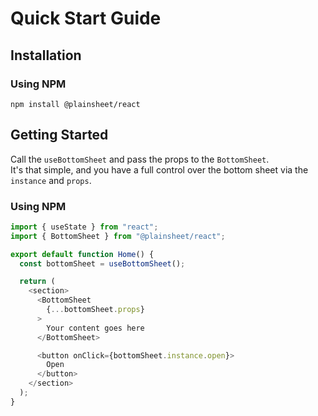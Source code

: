 # Quick Start Guide

## Installation

### Using NPM

```shell copy
npm install @plainsheet/react
```

## Getting Started

Call the `useBottomSheet` and pass the props to the `BottomSheet`.  
It's that simple, and you have a full control over the bottom sheet via the `instance` and `props`.

### Using NPM

```ts copy
import { useState } from "react";
import { BottomSheet } from "@plainsheet/react";

export default function Home() {
  const bottomSheet = useBottomSheet();

  return (
    <section>
      <BottomSheet
        {...bottomSheet.props}
      >
        Your content goes here
      </BottomSheet>

      <button onClick={bottomSheet.instance.open}>
        Open
      </button>
    </section>
  );
}
```

